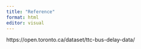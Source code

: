 ```yaml
---
title: "Reference"
format: html
editor: visual
---
```


https://open.toronto.ca/dataset/ttc-bus-delay-data/